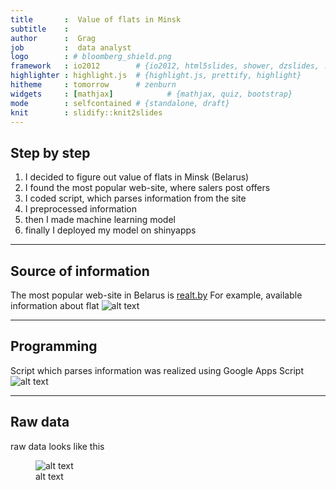 ```yaml
---
title       :  Value of flats in Minsk
subtitle    :  
author      :  Grag
job         :  data analyst
logo        : # bloomberg_shield.png
framework   : io2012        # {io2012, html5slides, shower, dzslides, ...}
highlighter : highlight.js  # {highlight.js, prettify, highlight}
hitheme     : tomorrow      # zenburn
widgets     : [mathjax]            # {mathjax, quiz, bootstrap}
mode        : selfcontained # {standalone, draft}
knit        : slidify::knit2slides
---
```


## Step by step

1. I decided to figure out value of flats in Minsk (Belarus)
2. I found the most popular web-site, where salers post offers
3. I coded script, which parses information from the site
4. I preprocessed information 
5. then I made machine learning model
6. finally I deployed my model on shinyapps

---


## Source of information

The most popular web-site in Belarus is [realt.by](http://realt.by/sale/flats/search/#tabs)
For example, available information about flat
![alt text](figures/flat.png)


---

## Programming

Script which parses information was realized using Google Apps Script
![alt text](figures/code.png)


---

## Raw data

raw data looks like this

![alt text](figures/raw.png)

